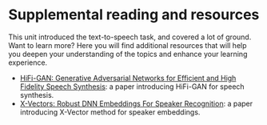 # Supplemental reading and resources

This unit introduced the text-to-speech task, and covered a lot of ground. 
Want to learn more? Here you will find additional resources that will help you deepen your understanding of the topics
and enhance your learning experience.


* [HiFi-GAN: Generative Adversarial Networks for Efficient and High Fidelity Speech Synthesis](https://arxiv.org/pdf/2010.05646.pdf): a paper introducing HiFi-GAN for speech synthesis. 
* [X-Vectors: Robust DNN Embeddings For Speaker Recognition](https://www.danielpovey.com/files/2018_icassp_xvectors.pdf): a paper introducing X-Vector method for speaker embeddings.
